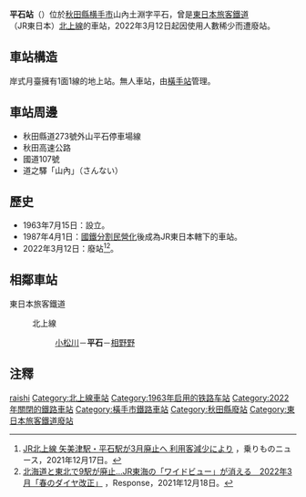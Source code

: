 {{noteTA
|T=zh-tw:平石車站;zh-hk:平石站;zh-cn:平石站;
|1=zh-tw:平石車站;zh-hk:平石站;zh-cn:平石站;}}
{{日本車站資訊
|公司色     = #ccc
|站名       = 平石站
|圖片       = Hiraishi-Sta01.JPG
|pxl        = 250px
|圖片說明   = 站房
|日文原名   = 平石
|平假名     = ひらいし
|羅馬拼音   = Hiraishi
|電報略號   = ヒシ
|所屬公司   = [[東日本旅客鐵道|東日本旅客鐵道]]（JR東日本）
|所在地     = [[秋田縣|秋田縣]][[横手市|横手市]]山內土淵字平石上段50
|啟用年月日 = 1963年7月18日
|廢站年月日 = 2022年3月12日
|車站構造   = 地面車站
|月台配置   = 1面1線
|所屬路線   = {{Color|#754C9B|■}}[[北上線|北上線]]
|前一站     = [[小松川車站|小松川]]
|前一站距離 = 2.0
|後一站距離 = 1.8
|後一站     = [[相野野車站|相野野]]
|距離       = 51.6
|起站       = [[北上車站|北上]]
}}
'''平石站'''（{{jpn|j=平石駅|hg=ひらいしえき|rm=Hiraishi eki|f=y}}）位於[[秋田縣|秋田縣]][[横手市|横手市]]山內土淵字平石，曾是[[東日本旅客鐵道|東日本旅客鐵道]]（JR東日本）[[北上線|北上線]]的車站，2022年3月12日起因使用人數稀少而遭廢站。

== 車站構造 ==
岸式月臺擁有1面1線的地上站。無人車站，由[[橫手站|橫手站]]管理。

==車站周邊==
*秋田縣道273號外山平石停車場線
*秋田高速公路
*國道107號
*道之驛「山內」（さんない）

==歷史==
* 1963年7月15日：設立。
* 1987年4月1日：[[國鐵分割民營化|國鐵分割民營化]]後成為JR東日本轄下的車站。
* 2022年3月12日：廢站<ref>[https://trafficnews.jp/post/110358 JR北上線 矢美津駅・平石駅が3月廃止へ 利用客減少により] {{Wayback|url=https://trafficnews.jp/post/110358 |date=20211217050912 }}，乗りものニュース，2021年12月17日。</ref><ref>[https://response.jp/article/2021/12/18/352396.html 北海道と東北で9駅が廃止…JR東海の「ワイドビュー」が消える　2022年3月「春のダイヤ改正」] {{Wayback|url=https://response.jp/article/2021/12/18/352396.html |date=20211218170635 }}，Response，2021年12月18日。</ref>。

==相鄰車站==
; 東日本旅客鐵道
: {{Color|#754C9B|■}}北上線
:: [[小松川站|小松川]]－'''平石'''－[[相野野站|相野野]]

==注釋==
{{reflist}}
{{commonscat|Hiraishi Station}}
{{北上線}}

{{DEFAULTSORT:Hiraishi}}
[[Category:日本鐵路車站_Hi|raishi]]
[[Category:北上線車站|Category:北上線車站]]
[[Category:1963年启用的铁路车站|Category:1963年启用的铁路车站]]
[[Category:2022年關閉的鐵路車站|Category:2022年關閉的鐵路車站]]
[[Category:橫手市鐵路車站|Category:橫手市鐵路車站]]
[[Category:秋田縣廢站|Category:秋田縣廢站]]
[[Category:東日本旅客鐵道廢站|Category:東日本旅客鐵道廢站]]